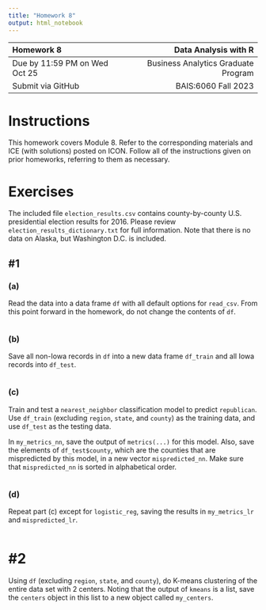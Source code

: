 ---
title: "Homework 8"
output: html_notebook
---

| Homework 8                     |                Data Analysis with R |
| :---                           |                                ---: |
| Due by 11:59 PM on Wed Oct 25  | Business Analytics Graduate Program |
| Submit via GitHub              |                 BAIS:6060 Fall 2023 |

# Instructions

This homework covers Module 8. Refer to the corresponding materials and
ICE (with solutions) posted on ICON. Follow all of the instructions
given on prior homeworks, referring to them as necessary.

# Exercises

The included file `election_results.csv` contains county-by-county
U.S. presidential election results for 2016. Please review
`election_results_dictionary.txt` for full information. Note that there
is no data on Alaska, but Washington D.C. is included.



## #1

### (a)

Read the data into a data frame `df` with all default options for
`read_csv`. From this point forward in the homework, do not change the
contents of `df`.

```{r}

```

### (b)

Save all non-Iowa records in `df` into a new data frame `df_train` and
all Iowa records into `df_test`.

```{r}

```

### (c)

Train and test a `nearest_neighbor` classification model to predict
`republican`. Use `df_train` (excluding `region`, `state`, and `county`)
as the training data, and use `df_test` as the testing data.

In `my_metrics_nn`, save the output of `metrics(...)` for this model.
Also, save the elements of `df_test$county`, which are the counties that
are mispredicted by this model, in a new vector `mispredicted_nn`. Make
sure that `mispredicted_nn` is sorted in alphabetical order.

```{r}

```

### (d)

Repeat part (c) except for `logistic_reg`, saving the results in
`my_metrics_lr` and `mispredicted_lr`.

```{r}

```

# #2

Using `df` (excluding `region`, `state`, and `county`), do K-means
clustering of the entire data set with 2 centers. Noting that the output
of `kmeans` is a list, save the `centers` object in this list to a new
object called `my_centers`.

```{r}

```
